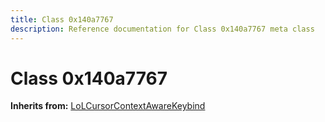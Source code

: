 ```yaml
---
title: Class 0x140a7767
description: Reference documentation for Class 0x140a7767 meta class
---
```



# Class 0x140a7767

**Inherits from:** [LoLCursorContextAwareKeybind](/classes/lolcursorcontextawarekeybind)

<ClassDetails file="/db/classes/0x140a7767.ef1e8617d1bc.json" />
